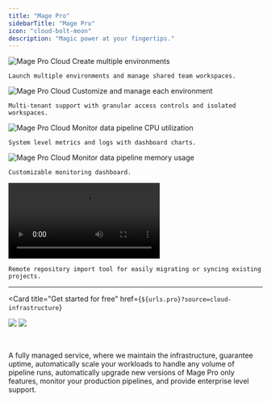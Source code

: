 ```yaml
---
title: "Mage Pro"
sidebarTitle: "Mage Pro"
icon: "cloud-bolt-moon"
description: "Magic power at your fingertips."
---
```



<ProBanner source="cloud-infrastructure" />

<Steps>
  <Step title="Create multiple environments">
    <Frame>
      <img
        alt="Mage Pro Cloud Create multiple environments"
        src="https://github.com/mage-ai/assets/blob/main/pro/cloud/cloud--cluster_new.jpg?raw=true"
      />
    </Frame>

    Launch multiple environments and manage shared team workspaces.
  </Step>

  <Step title="Customize and manage each environment">
    <Frame>
      <img
        alt="Mage Pro Cloud Customize and manage each environment"
        src="https://github.com/mage-ai/assets/blob/main/pro/cloud/cloud--cluster_detail.jpg?raw=true"
      />
    </Frame>

    Multi-tenant support with granular access controls and isolated workspaces.
  </Step>

  <Step title="Monitor data pipeline CPU utilization">
    <Frame>
      <img
        alt="Mage Pro Cloud Monitor data pipeline CPU utilization"
        src="https://github.com/mage-ai/assets/blob/main/pro/cloud/cloud--cluster_usage_cpu.jpg?raw=true"
      />
    </Frame>

    System level metrics and logs with dashboard charts.
  </Step>

  <Step title="Monitor data pipeline memory usage">
    <Frame>
      <img
        alt="Mage Pro Cloud Monitor data pipeline memory usage"
        src="https://github.com/mage-ai/assets/blob/main/pro/cloud/cloud--cluster_usage_memory.jpg?raw=true"
      />
    </Frame>

    Customizable monitoring dashboard.
  </Step>

  <Step title="Migrate existing projects instantly into Mage Pro">
    <Frame>
      <video
        controls
        autoplay
        loop
        src="https://github.com/user-attachments/assets/5aa989cc-ba85-43bd-aadd-f7deb1145428"
      >
      </video>
    </Frame>

    Remote repository import tool for easily migrating or syncing existing projects.
  </Step>
</Steps>

---

<Card
  title="Get started for free"
  href={`${urls.pro}?source=cloud-infrastructure`}
>
  <img
    src="https://github.com/mage-ai/assets/blob/main/pro/banner-light.png?raw=true"
    className="hidden dark:block"
    noZoom
  />
  <img
    src="https://github.com/mage-ai/assets/blob/main/pro/banner-dark.png?raw=true"
    className="block dark:hidden"
    noZoom
  />

  <br />

  A fully managed service, where we maintain the infrastructure, guarantee uptime,
  automatically scale your workloads to handle any volume of pipeline runs,
  automatically upgrade new versions of Mage Pro only features,
  monitor your production pipelines, and provide enterprise level support.
</Card>
